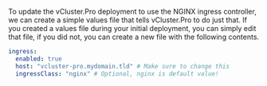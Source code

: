 To update the vCluster.Pro deployment to use the NGINX ingress controller, we can create a simple values
file that tells vCluster.Pro to do just that. If you created a values file during your initial
deployment, you can simply edit that file, if you did not, you can create a new file with the
following contents.

```yaml
ingress:
  enabled: true
  host: "vcluster-pro.mydomain.tld" # Make sure to change this
  ingressClass: "nginx" # Optional, nginx is default value!
```
